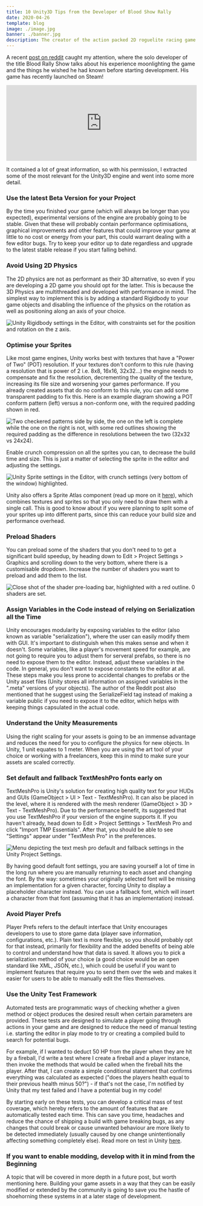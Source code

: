 ```yaml
---
title: 10 Unity3D Tips from the Developer of Blood Show Rally
date: 2020-04-26
template: blog
image: ./image.jpg
banner: ./banner.jpg
description: The creator of the action packed 2D roguelite racing game shares some of the lessons he learned from using the engine.
---
```


A recent [post on reddit](https://www.reddit.com/r/gamedev/comments/g2affk/things_i_wish_someone_told_me_when_i_started/) caught my attention, where the solo developer of the title Blood Rally Show talks about his experience moonlighting the game and the things he wished he had known before starting development. His game has recently launched on Steam!

<div stlye="display:block; width: 100%; max-width: 500px; margin: 0 auto;">
<iframe src="https://store.steampowered.com/widget/926860/" frameborder="0" width="100%" height="200"></iframe>
</div>


It contained a lot of great information, so with his permission, I extracted some of the most relevant for the Unity3D engine and went into some more detail.

### Use the latest Beta Version for your Project

By the time you finished your game (which will always be longer than you expected), experimental versions of the engine are probably going to be stable. Given that these will probably contain performance optimisations, graphical improvements and other features that could improve your game at little to no cost or energy from your part, this could warrant dealing with a few editor bugs. Try to keep your editor up to date regardless and upgrade to the latest stable release if you start falling behind.

### Avoid Using 2D Physics

The 2D physics are not as performant as their 3D alternative, so even if you are developing a 2D game you should opt for the latter. This is because the 3D Physics are multithreaded and developed with performance in mind. The simplest way to implement this is by adding a standard Rigidbody to your game objects and disabling the influence of the physics on the rotation as well as positioning along an axis of your choice.

![Unity Rigidbody settings in the Editor, with constraints set for the position and rotation on the z axis.](./physics-constraints.png)

### Optimise your Sprites

Like most game engines, Unity works best with textures that have a "Power of Two" (POT) resolution. If your textures don't conform to this rule (having a resolution that is power of 2 i.e. 8x8, 16x16, 32x32...) the engine needs to compensate and fix the resolution, decrementing the quality of the texture, increasing its file size and worsening your games performance. If you already created assets that do no conform to this rule, you can add some transparent padding to fix this. Here is an example diagram showing a POT conform pattern (left) versus a non-conform one, with the required padding shown in red.

![Two checkered patterns side by side, the one on the left is complete while the one on the right is not, with some red outlines showing the required padding as the difference in resolutions between the two (32x32 vs 24x24).](./POT-example.png)

Enable crunch compression on all the sprites you can, to decrease the build time and size. This is just a matter of selecting the sprite in the editor and adjusting the settings.

![Unity Sprite settings in the Editor, with crunch settings (very bottom of the window) highlighted.](./sprite-compression.png)

Unity also offers a Sprite Atlas component (read up more on  it  [here](https://docs.unity3d.com/Manual/SpriteAtlasWorkflow.html)), which combines textures and sprites so that you only need to draw them with a single call. This is good to know about if you were planning to split some of your sprites up into different parts, since this can reduce your build size and performance overhead.

### Preload Shaders

You can preload some of the shaders that you don't need to to get a significant build speedup, by heading down to Edit > Project Settings > Graphics and scrolling down to the very bottom, where there is a customisable dropdown. Increase the number of shaders you want to preload and add them to the list.

![Close shot of the shader pre-loading bar, highlighted with a red outline. 0 shaders are set.](./shader-pre-loading.png)

### Assign Variables in the Code instead of relying on Serialization all the Time

Unity encourages modularity by exposing variables to the editor (also known as variable "serialization"), where the user can easily modify them with GUI. It's important to distinguish when this makes sense and when it doesn't. Some variables, like a player's movement speed for example, are not going to require you to adjust them for serveral prefabs, so there is no need to expose them to the editor. Instead, adjust these variables in the code. In general, you don't want to expose constants to the editor at all. These steps make you less prone to accidental changes to prefabs or the Unity asset files (Unity stores all information on assigned variables in the ".meta" versions of your objects). The author of the Reddit post also mentioned that he suggest using the SerializeField tag instead of making a variable public if you need to expose it to the editor, which helps with keeping things capsulated in the actual code. 

### Understand the Unity Measurements

Using the right scaling for your assets is going to be an immense advantage and reduces the need for you to configure the physics for new objects. In Unity, 1 unit equates to 1 meter. When you are using the art tool of your choice or working with a freelancers, keep this in mind to make sure your assets are scaled correctly.

### Set default and fallback TextMeshPro fonts early on

TextMeshPro is Unity's solution for creating high quality text for your HUDs and GUIs (GameObject > UI > Text - TextMeshPro). It can also be placed in the level, where it is rendered with the mesh renderer (GameObject > 3D > Text - TextMeshPro). Due to the performance benefit, its suggested that you use TextMeshPro if your version of the engine supports it. If you haven't already, head down to Edit > Project Setttings > TextMesh Pro and click "Import TMP Essentials". After that, you should be able to see "Settings" appear under "TextMesh Pro" in the preferences.

![Menu depicting the text mesh pro default and fallback settings in the Unity Project Settings.](./text-mesh-pro-settings.png)

By having good default font settings, you are saving yourself a lot of time in the long run where you are manually returning to each asset and changing the font. By the way: sometimes your originally selected font will be missing an implementation for a given character, forcing Unity to display a placeholder character instead. You can use a fallback font, which will insert a character from that font (assuming that it has an implementation) instead.

### Avoid Player Prefs

Player Prefs refers to the default interface that Unity encourages developers to use to store game data (player save information, configurations, etc.). Plain text is more flexible, so you should probably opt for that instead, primarily for flexibility and the added benefits of being able to control and understand how that data is saved. It allows you to pick a serialization method of your choice (a good choice would be an open standard like XML, JSON, etc.), which could be useful if you want to implement features that require you to send them over the web and makes it easier for users to be able to manually edit the files themselves.

### Use the Unity Test Framework

Automated tests are programmatic ways of checking whether a given method or object produces the desired result when certain parameters are provided. These tests are designed to simulate a player going through actions in your game and are designed to reduce the need of manual testing i.e. starting the editor in play mode to try or creating a compiled build to search for potential bugs. 

For example, if I wanted to deduct 50 HP from the player when they are hit by a fireball, I'd write a test where I create a fireball and a player instance, then invoke the methods that would be called when the fireball hits the player. After that, I can create a simple conditional statement that confirms everything was calculated as expected ("does the players health equal to their previous health minus 50?") - if that's not the case, I'm notified by Unity that my test failed and I have a potential bug in my code! 

By starting early on these tests, you can develop a critical mass of test coverage, which hereby refers to the amount of features that are automatically tested each time. This can save you time, headaches and reduce the chance of shipping a build with game breaking bugs, as any changes that could break or cause unwanted behaviour are more likely to be detected immediately (usually caused by one change unintentionally affecting something completely else). Read more on test in Unity [here](https://docs.unity3d.com/Packages/com.unity.test-framework@1.1/manual/getting-started.html).

### If you want to enable modding, develop with it in mind from the Beginning

A topic that will be covered in more depth in a future post, but worth mentioning here. Building your game assets in a way that they can be easily modified or extended by the community is going to save you the hastle of shoehorning these systems in at a later stage of development.